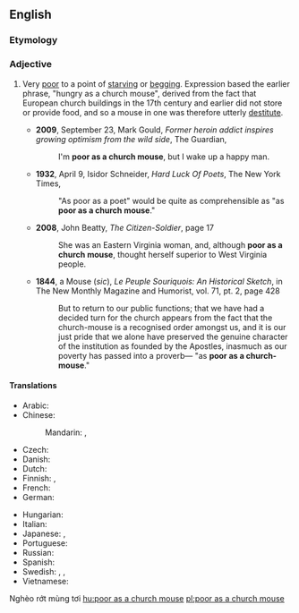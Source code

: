 ==English==

===Etymology===
{{rfe|lang=en}}

===Adjective===
{{head|en|adjective|head=(as) [[poor]] as a [[church]] [[mouse]]}}

# {{context|simile|lang=en}} Very [[poor]] to a point of [[starving]] or [[begging]].  Expression based the earlier phrase, "hungry as a church mouse", derived from the fact that European church buildings in the 17th century and earlier did not store or provide food, and so a mouse in one was therefore utterly [[destitute]].
#* '''2009''', September 23, Mark Gould, ''Former heroin addict inspires growing optimism from the wild side'', The Guardian,
#*: I'm '''poor as a church mouse''', but I wake up a happy man.
#* '''1932''', April 9,  Isidor Schneider, ''Hard Luck Of Poets'', The New York Times,
#*: "As poor as a poet" would be quite as comprehensible as "as '''poor as a church mouse'''."
#* '''2008''', John Beatty, ''The Citizen-Soldier'', page 17
#*: She was an Eastern Virginia woman, and, although '''poor as a church mouse''', thought herself superior to West Virginia people.
#*'''1844''', a Mouse (''sic''), ''Le Peuple Souriquois: An Historical Sketch'', in The New Monthly Magazine and Humorist, vol. 71, pt. 2, page 428
#*: But to return to our public functions; that we have had a decided turn for the church appears from the fact that the church-mouse is a recognised order amongst us, and it is our just pride that we alone have preserved the genuine character of the institution as founded by the Apostles, inasmuch as our poverty has passed into a proverb— "as '''poor as a church-mouse'''." 

====Translations====
{{trans-top|very poor}}
* Arabic: {{t-needed|ar}}
* Chinese:
*: Mandarin: {{t+|cmn|一貧如洗|sc=Hani}}, {{t+|cmn|一贫如洗|tr=yīpínrúxǐ|sc=Hani}}
* Czech: {{t|cs|chudý jako kostelní myš}}
* Danish: {{t|da|fattig som en kirkerotte}}
* Dutch: {{qualifier|vulgar}} {{t|nl|geen nagel hebben om zijn gat mee af te krabben}}
* Finnish: {{t|fi|köyhä kuin kirkon rotta}}, {{t|fi|rutiköyhä}}
* French: {{t+|fr|pauvre comme Job|m|f}}
* German: {{t|de|arm wie eine Kirchenmaus}}
{{trans-mid}}
* Hungarian: {{t+|hu|szegény, mint a templom egere}}
* Italian: {{t|it|povero in canna}}
* Japanese: {{t|ja|教会のネズミのように貧しい|tr=kyōkai-no nezumi-no yōni mazushii}} {{qualifier|literal translation}}, {{t|ja|非常に貧しい|tr=hijō-ni mazushii}}
* Portuguese: {{t+|pt|paupérrimo}}
* Russian: {{t|ru|бедный как церковная мышь|tr=bédnyj kak cerkóvnaja myš’}}
* Spanish: {{t|es|más pobre que una rata}}
* Swedish: {{t|sv|fattig som en kyrkråtta}}, {{t|sv|fattig som en råtta}}, {{t|sv|fattig som en lus}}
* Vietnamese: {{t-needed|vi}}
{{trans-bottom}}

Nghèo rớt mùng tơi
[[hu:poor as a church mouse]]
[[pl:poor as a church mouse]]